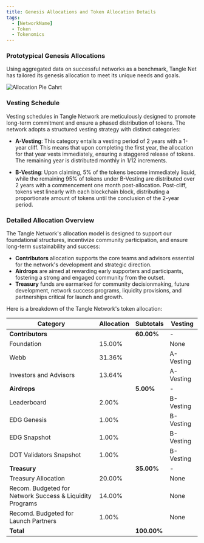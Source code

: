 ```yaml
---
title: Genesis Allocations and Token Allocation Details
tags:
  - [NetworkName]
  - Token
  - Tokenomics
---
```




### Prototypical Genesis Allocations

Using aggregated data on successful networks as a benchmark, Tangle Net has tailored its genesis allocation to meet its unique needs and goals. 

![Allocation Pie Cahrt](/allocation-pie-chart.png)


### Vesting Schedule
Vesting schedules in Tangle Network are meticulously designed to promote long-term commitment and ensure a phased distribution of tokens. The network adopts a structured vesting strategy with distinct categories:

- **A-Vesting**: This category entails a vesting period of 2 years with a 1-year cliff. This means that upon completing the first year, the allocation for that year vests immediately, ensuring a staggered release of tokens. The remaining year is distributed monthly in 1/12 increments. 

- **B-Vesting**: Upon claiming, 5% of the tokens become immediately liquid, while the remaining 95% of tokens under B-Vesting are distributed over 2 years with a commencement one month post-allocation. Post-cliff, tokens vest linearly with each blockchain block, distributing a proportionate amount of tokens until the conclusion of the 2-year period. 


### Detailed Allocation Overview

The Tangle Network's allocation model is designed to support our foundational structures, incentivize community participation, and ensure long-term sustainability and success:

- **Contributors** allocation supports the core teams and advisors essential for the network's development and strategic direction.
- **Airdrops** are aimed at rewarding early supporters and participants, fostering a strong and engaged community from the outset.
- **Treasury** funds are earmarked for community decisionmaking, future development, network success programs, liquidity provisions, and partnerships critical for launch and growth.


Here is a breakdown of the Tangle Network's token allocation:

| Category                    | Allocation         | Subtotals                  | Vesting            |
|-----------------------------|--------------------|----------------------------|--------------------|
| **Contributors**            |                    | **60.00%**                 |  -                 |
| Foundation                  | 15.00%             |                            | None               |
| Webb                        | 31.36%             |                            | A-Vesting          |
| Investors and Advisors      | 13.64%             |                            | A-Vesting          |
| **Airdrops**                |                    | **5.00%**                  |  -                 |
| Leaderboard                 | 2.00%              |                            | B-Vesting          |
| EDG Genesis                 | 1.00%              |                            | B-Vesting          |
| EDG Snapshot                | 1.00%              |                            | B-Vesting          |
| DOT Validators Snapshot     | 1.00%              |                            | B-Vesting          |
| **Treasury**                |                    | **35.00%**                 |       -            |
| Treasury Allocation         | 20.00%             |                            | None               |
| Recom. Budgeted for Network Success & Liquidity Programs | 14.00% |           | None               |
| Recomd. Budgeted for Launch Partners | 1.00%     |                            | None               |
| **Total**                   |                    | **100.00%**                |                    |

